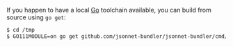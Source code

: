 If you happen to have a local [Go](https://golang.org) toolchain available, you can build from source using `go get`:

```bash
$ cd /tmp
$ GO111MODULE=on go get github.com/jsonnet-bundler/jsonnet-bundler/cmd/jb
```
